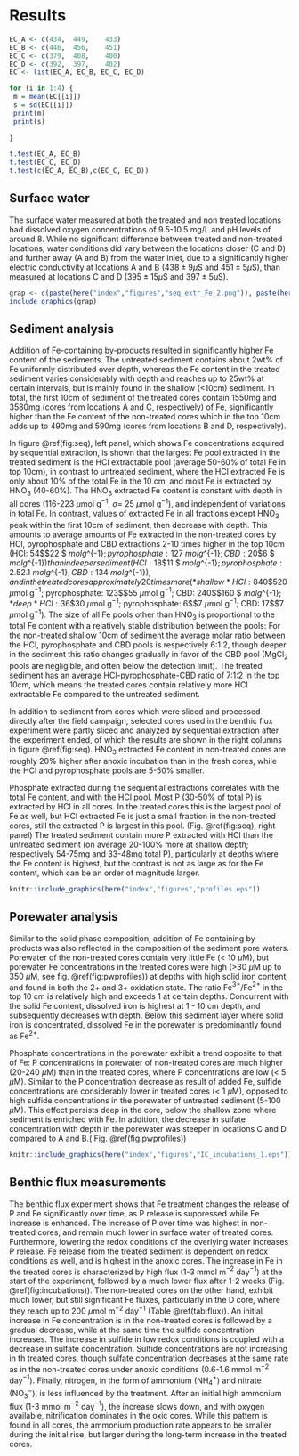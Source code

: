 # Results


```r

EC_A <- c(434,	449,	433)
EC_B <- c(446,	456,	451)
EC_C <- c(379,	408,	400)
EC_D <- c(392,	397,	402)
EC <- list(EC_A, EC_B, EC_C, EC_D)

for (i in 1:4) {
 m = mean(EC[[i]])
 s = sd(EC[[i]])
 print(m)
 print(s)
  
}

t.test(EC_A, EC_B)
t.test(EC_C, EC_D)
t.test(c(EC_A, EC_B),c(EC_C, EC_D))
```

## Surface water

The surface water measured \textit{in situ} at both the treated and non treated locations had dissolved oxygen concentrations of 9.5-10.5 mg/L and pH levels of around 8. While no significant difference between treated and non-treated locations, water conditions did vary between the locations closer (C and D) and further away (A and B) from the water inlet, due to a  significantly higher electric conductivity at locations A and B ($438\pm9\mu$S and $451\pm5\mu$S), than measured at locations C and D ($395\pm15\mu$S and $397\pm5\mu$S).  




```r
grap <- c(paste(here("index","figures","seq_extr_Fe_2.png")), paste(here("index","figures","seq_extr_Fe_3.png")))
include_graphics(grap)
```

## Sediment analysis

Addition of Fe-containing by-products resulted in significantly higher Fe content of the sediments. The untreated sediment contains about 2wt\% of Fe uniformly distributed over depth, whereas the Fe content in the treated sediment varies considerably with depth and reaches up to 25wt\% at certain intervals, but is mainly found in the shallow (<10cm) sediment. In total, the first 10cm of sediment of the treated cores contain 1550mg and 3580mg (cores from locations A and C, respectively) of Fe, significantly higher than the Fe content of the non-treated cores which in the top 10cm adds up to 490mg and 590mg (cores from locations B and D, respectively).

In figure \@ref(fig:seq), left panel, which shows Fe concentrations acquired by sequential extraction, is shown that the largest Fe pool extracted in the treated sediment is the HCl extractable pool (average 50-60\% of total Fe in top 10cm), in contrast to untreated sediment, where the HCl extracted Fe is only about 10\% of the total Fe in the 10 cm, and most Fe is extracted by HNO$_3$ (40-60\%). The HNO$_3$ extracted Fe content is constant with depth in all cores (116-223 $\mu$mol g$^{-1}$, $\sigma=$ 25 $\mu$mol g$^{-1}$), and independent of variations in total Fe. In contrast, values of extracted Fe in all fractions except HNO$_3$ peak within the first 10cm of sediment, then decrease with depth. This amounts to average amounts of Fe extracted in the non-treated cores by HCl, pyrophosphate and CBD extractions  2-10 times higher in the top 10cm (HCl: 54$\pm$22 $ \mu$mol g$^{-1}$; pyrophosphate: 12$\pm$7$ \mu$mol g$^{-1}$; CBD: 20$\pm$6 $ \mu$mol g$^{-1}$) than in deeper sediment (HCl: 18$\pm$11 $ \mu$mol g$^{-1}$; pyrophosphate: 2.5$\pm$2.1$ \mu$mol g$^{-1}$; CBD: 13$\pm$4$ \mu$mol g$^{-1}$), and in the treated cores approximately 20 times more (*shallow* HCl: 840$\pm$520 $\mu$mol g$^{-1}$; pyrophosphate: 123$\pm$55 $\mu$mol g$^{-1}$; CBD: 240$\pm$160 $ \mu$mol g$^{-1}$;    *deep* HCl: 36$\pm$30 $\mu$mol g$^{-1}$; pyrophosphate: 6$\pm$7 $\mu$mol g$^{-1}$; CBD: 17$\pm$7 $\mu$mol g$^{-1}$). The size of all Fe pools other than HNO$_3$ is proportional to the total Fe content with a relatively stable distribution between the pools: For the non-treated shallow 10cm of sediment the average molar ratio between the HCl, pyrophosphate and CBD pools is respectively  6:1:2, though deeper in the sediment this ratio changes gradually in favor of the CBD pool (MgCl$_2$ pools are negligible, and often below the detection limit). The treated sediment has an average HCl-pyrophosphate-CBD ratio of 7:1:2 in the top 10cm, which means the treated cores contain relatively more HCl extractable Fe compared to the untreated sediment. 

In addition to sediment from cores which were sliced and processed directly after the field campaign, selected cores used in the benthic flux experiment were partly sliced  and analyzed by sequential extraction after the experiment ended, of which the results are shown in the right columns in figure \@ref(fig:seq). HNO$_3$ extracted Fe content in non-treated cores are roughly 20\% higher after anoxic incubation than in the fresh cores, while the HCl and pyrophosphate pools are 5-50\% smaller. 


Phosphate extracted during the sequential extractions correlates with the total Fe content, and with the HCl pool. Most P (30-50\% of total P) is extracted by HCl in all cores. In the treated cores this is the largest pool of Fe as well, but HCl extracted Fe is just a small fraction in the non-treated cores, still the extracted P is largest in this pool. (Fig. \@ref(fig:seq), right panel)  The treated sediment contain more P extracted with HCl than the untreated sediment (on average 20-100% more at shallow depth; respectively 54-75mg and 33-48mg total P), particularly at depths where the Fe content is highest, but the contrast is not as large as for the Fe content, which can be an order of magnitude larger.

 
```r
knitr::include_graphics(here("index","figures","profiles.eps"))
```

## Porewater analysis

Similar to the solid phase composition, addition of Fe containing by-products was also reflected in the composition of the sediment pore waters. Porewater of the non-treated cores contain very little Fe (< 10 $\mu$M), but porewater Fe concentrations in the treated cores were high (>30 $\mu$M up to 350 $\mu$M, see fig. \@ref(fig:pwprofiles))  at depths with high solid iron content, and found in both the 2+ and 3+ oxidation state. The ratio Fe$^{3+}$/Fe$^{2+}$ in the top 10 cm is relatively high and exceeds 1 at certain depths. Concurrent with the solid Fe content, dissolved iron is highest at 1 - 10 cm depth, and subsequently decreases with depth. Below this sediment layer where solid iron is concentrated, dissolved Fe in the porewater is predominantly found as Fe$^{2+}$. 

Phosphate concentrations in the porewater exhibit a trend opposite to that of Fe: P concentrations in porewater of non-treated cores are much higher (20-240 $\mu$M) than in the treated cores, where P concentrations are low (< 5 $\mu$M). Similar to the P concentration decrease as result of added Fe, sulfide concentrations are considerably lower in treated cores (< 1 $\mu$M), opposed to high sulfide concentrations in the porewater of untreated sediment (5-100 $\mu$M).  This effect persists deep in the core, below the shallow zone where sediment is enriched with Fe.
In addition, the decrease in sulfate concentration with depth in the porewater was steeper in locations C and D compared to A and B.( Fig. \@ref(fig:pwprofiles))


```r
knitr::include_graphics(here("index","figures","IC_incubations_1.eps"))
```
 
## Benthic flux measurements

The benthic flux experiment shows that Fe treatment changes the release of P and Fe significantly over time, as P release is suppressed while Fe increase is enhanced. The increase of P over time was highest in non-treated cores, and remain much lower in surface water of treated cores. Furthermore, lowering the  redox conditions of the overlying water increases P release. Fe release from the treated sediment is dependent on redox conditions as well, and is highest in the anoxic cores. The increase in Fe in the treated cores is characterized by high flux (1-3 mmol m$^{-2}$ day$^{-1}$) at the start of the experiment, followed by a much lower flux after 1-2 weeks (Fig. \@ref(fig:incubations)). The non-treated cores on the other hand, exhibit much lower, but still significant Fe fluxes, particularly in the D core, where they reach up to 200 $\mu$mol m$^{-2}$ day$^{-1}$ (Table \@ref(tab:flux)). An initial increase in Fe concentration is in the non-treated cores is followed by a gradual decrease, while at the same time the sulfide concentration increases. The increase in sulfide in low redox conditions is coupled with a decrease in sulfate concentration. Sulfide concentrations are not increasing in th treated cores, though sulfate concentration decreases at the same rate as in the non-treated cores under anoxic conditions (0.6-1.6 mmol m$^{-2}$ day$^{-1}$). Finally,  nitrogen, in the form of ammonium (NH$_4^+$) and nitrate (NO$_3^-$), is less influenced by the treatment. After an initial high ammonium flux (1-3 mmol m$^{-2}$ day$^{-1}$), the increase slows down, and with oxygen available, nitrification dominates in the oxic cores. While this pattern is found in all cores, the ammonium production rate appears to be smaller during the initial rise, but larger during the long-term increase in the treated cores.



\begin{table}[ht]
\centering
\begin{tabular}{rl|rrrrrrr||rrr|}
  \toprule
  & &\multicolumn{10}{l}{\textbf{Benthic fluxes in mmol m$^{-2}$ day$^{-1}$}} \\
  \hline
  & & \multicolumn{7}{c}{Anoxic incubations} & \multicolumn{3}{c}{Oxic incubations} \\
 &  &  \multicolumn{2}{c}{Fe$_{tot}$} & PO$_4^{3-}$ & \multicolumn{2}{c}{NH$_{4}^+$} & HS$^-$ & SO$_4^{2-}$ & 
 PO$_4^{3-}$ & NH$_{4}^+$ &  NO$_3^-$ \\ 
 & \footnotesize{Time interval:} & \textbf{I} & \textbf{III} & \textbf{II} & \textbf{I} & \textbf{III} & \textbf{III} & \textbf{III} & \textbf{II} & \textbf{I} &  \textbf{III} \\
  \hline
& A & 1.09* & 0.22 & 0.11 & 1.48 & 0.30 & 0.00 & -1.20 & 0.02 & 1.34 &  0.29 \\ 
&  & 0.12* & 0.12* & 0.08 & 0.15* & 0.27 & -0.00* & -1.11 & 0.02 & 0.81 &  0.18 \\ \hline
& B & 0.08* & -0.01* & 0.23 & 1.33 & 0.18 & 0.42 & -0.55* & 0.07 & 0.23* &  0.11 \\ 
&  & 0.01* & -0.01* & 0.33 & 0.96 & 0.19 & 1.15 & -1.23* & 0.24 & 1.08 & 0.17* \\ \hline
& C & 2.90 & 0.14 & 0.10 & 0.94 & 0.25 & 0.02 & -1.42 & 0.01 & 0.27* &  0.03* \\ 
&  & 2.88 & -0.00* & 0.15* & 2.00 & 0.29 & 0.02 & -0.71* & 0.03 & 0.18* &  0.29 \\ \hline
& D & 0.20* & -0.03 & 0.39* & 2.45 & 0.02* & 1.32 & -1.58* & 0.31 & 1.40* & 1.10 & 0.46 \\ 
&  & 0.15* & -0.03 & 0.95 & 3.31 & -0.09* & 1.72 & -0.47* & 0.22 & 0.96 & 0.04 & 0.16 \\ 
   \hline
   & & \multicolumn{10}{l}{\scriptsize{*T test P value of linear model slope above 0.05} \\
   \multicolumn{12}{l}{\footnotesize{\textbf{I}: First 10 days}} \\
   \multicolumn{12}{l}{\footnotesize{\textbf{II}: First 25 days}} \\
   \multicolumn{12}{l}{\footnotesize{\textbf{III}: After a week}} \\
   \bottomrule
\end{tabular}
\caption{Estimations of benthic fluxes for selected species during incubation on various timescales. The fluxes are computed by deriving the slope of a linear regression over time within certain time intervals, which can be found in the table by roman numbers. The different time intervals were chosen based on periods with relatively constant increase observed in the incubation data. Important to note is that the calculated fluxes have a high degree of uncertainty, the values with an asterix are statistically not significantly different from 0.}
    \label{tab:flux}
\end{table}
